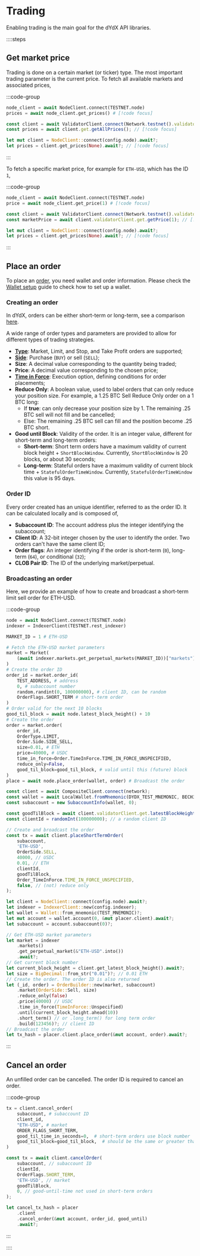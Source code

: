 # Trading

Enabling trading is the main goal for the dYdX API libraries.

::::steps

## Get market price

Trading is done on a certain market (or ticker) type. The most important trading parameter is the current price. To fetch all available markets and associated prices,

:::code-group

```python [Python]
node_client = await NodeClient.connect(TESTNET.node)
prices = await node_client.get_prices() # [!code focus]
```

```typescript [TypeScript]
const client = await ValidatorClient.connect(Network.testnet().validatorConfig);
const prices = await client.get.getAllPrices(); // [!code focus]
```

```rust [Rust]
let mut client = NodeClient::connect(config.node).await?;
let prices = client.get_prices(None).await?; // [!code focus]
```

:::

To fetch a specific market price, for example for `ETH-USD`, which has the ID `1`,

:::code-group

```python [Python]
node_client = await NodeClient.connect(TESTNET.node)
price = await node_client.get_price(1) # [!code focus]
```

```typescript [TypeScript]
const client = await ValidatorClient.connect(Network.testnet().validatorConfig);
const marketPrice = await client.validatorClient.get.getPrice(1); // [!code focus]
```

```rust [Rust]
let mut client = NodeClient::connect(config.node).await?;
let prices = client.get_prices(None).await?; // [!code focus]
```

:::

## Place an order

To place an [order](../../concepts/trading/orders), you need wallet and order information. Please check the [Wallet setup](/interaction/wallet-setup) guide to check how to set up a wallet.

### Creating an order

In dYdX, orders can be either short-term or long-term, see a comparison [here](/concepts/trading/orders).

A wide range of order types and parameters are provided to allow for different types of trading strategies.

- [**Type**](/types/order_type): Market, Limit, and Stop, and Take Profit orders are supported;
- [**Side**](/types/order_side): Purchase (`BUY`) or sell (`SELL`); 
- **Size**: A decimal value corresponding to the quantity being traded;
- **Price**: A decimal value corresponding to the chosen price;
- [**Time in Force**](/types/time_in_force): Execution option, defining conditions for order placements;
- **Reduce Only**: A boolean value, used to label orders that can only reduce your position size. For example, a 1.25 BTC Sell Reduce Only order on a 1 BTC long:
  - If **true**: can only decrease your position size by 1. The remaining .25 BTC sell will not fill and be cancelled;
  - Else: The remaining .25 BTC sell can fill and the position become .25 BTC short.
- **Good until Block**: Validity of the order. It is an integer value, different for short-term and long-term orders:
  - **Short-term**: Short term orders have a maximum validity of current block height + `ShortBlockWindow`. Currently, `ShortBlockWindow` is 20 blocks, or about 30 seconds;
  - **Long-term**: Stateful orders have a maximum validity of current block time + `StatefulOrderTimeWindow`. Currently, `StatefulOrderTimeWindow` this value is 95 days.

### Order ID

Every order created has an unique identifier, referred to as the order ID. It can be calculated locally and is composed of,
- **Subaccount ID**: The account address plus the integer identifying the subaccount;
- **Client ID**: A 32-bit integer chosen by the user to identify the order. Two orders can't have the same client ID;
- **Order flags**: An integer identifying if the order is short-term (`0`), long-term (`64`), or conditional (`32`);
- **CLOB Pair ID**: The ID of the underlying market/perpetual.

### Broadcasting an order

Here, we provide an example of how to create and broadcast a short-term limit sell order for ETH-USD.

:::code-group

```python [Python]
node = await NodeClient.connect(TESTNET.node)
indexer = IndexerClient(TESTNET.rest_indexer)

MARKET_ID = 1 # ETH-USD

# Fetch the ETH-USD market parameters
market = Market(
    (await indexer.markets.get_perpetual_markets(MARKET_ID))["markets"][MARKET_ID]
)
# Create the order ID
order_id = market.order_id(
    TEST_ADDRESS, # address
    0, # subaccount number
    random.randint(0, 100000000), # client ID, can be random
    OrderFlags.SHORT_TERM # short-term order
)
# Order valid for the next 10 blocks
good_til_block = await node.latest_block_height() + 10
# Create the order
order = market.order(
    order_id,
    OrderType.LIMIT,
    Order.Side.SIDE_SELL,
    size=0.01, # ETH
    price=40000, # USDC
    time_in_force=Order.TimeInForce.TIME_IN_FORCE_UNSPECIFIED,
    reduce_only=False,
    good_til_block=good_til_block, # valid until this (future) block
)
place = await node.place_order(wallet, order) # Broadcast the order
```

```typescript [TypeScript]
const client = await CompositeClient.connect(network);
const wallet = await LocalWallet.fromMnemonic(DYDX_TEST_MNEMONIC, BECH32_PREFIX);
const subaccount = new SubaccountInfo(wallet, 0);

const goodTilBlock = await client.validatorClient.get.latestBlockHeight() + 10; // order valid until this block
const clientId = randomInt(100000000); // a random client ID

// Create and broadcast the order
const tx = await client.placeShortTermOrder(
    subaccount,
    'ETH-USD',
    OrderSide.SELL,
    40000, // USDC
    0.01, // ETH
    clientId,
    goodTilBlock,
    Order_TimeInForce.TIME_IN_FORCE_UNSPECIFIED,
    false, // (not) reduce only
);
```

```rust [Rust]
let client = NodeClient::connect(config.node).await?;
let indexer = IndexerClient::new(config.indexer);
let wallet = Wallet::from_mnemonic(TEST_MNEMONIC)?;
let mut account = wallet.account(0, &mut placer.client).await?;
let subaccount = account.subaccount(0)?;

// Get ETH-USD market parameters
let market = indexer
    .markets()
    .get_perpetual_market(&"ETH-USD".into())
    .await?;
// Get current block number
let current_block_height = client.get_latest_block_height().await?;
let size = BigDecimal::from_str("0.01")?; // 0.01 ETH
// Create the order. The order ID is also returned
let (_id, order) = OrderBuilder::new(market, subaccount)
    .market(OrderSide::Sell, size)
    .reduce_only(false)
    .price(40000) // USDC
    .time_in_force(TimeInForce::Unspecified)
    .until(current_block_height.ahead(10))
    .short_term() // or .long_term() for long term order
    .build(123456)?; // client ID
// Broadcast the order
let tx_hash = placer.client.place_order(&mut account, order).await?;
```

:::

## Cancel an order

An unfilled order can be cancelled. The order ID is required to cancel an order.

:::code-group

```python [Python]
tx = client.cancel_order(
    subaccount, # subaccount ID
    client_id,
    "ETH-USD", # market
    ORDER_FLAGS_SHORT_TERM,
    good_til_time_in_seconds=0,  # short-term orders use block number
    good_til_block=good_til_block,  # should be the same or greater than order to cancel
)
```

```typescript [TypeScript]
const tx = await client.cancelOrder(
    subaccount, // subaccount ID
    clientId,
    OrderFlags.SHORT_TERM,
    'ETH-USD', // market
    goodTilBlock,
    0, // good-until-time not used in short-term orders
);
```

```rust [Rust]
let cancel_tx_hash = placer
    .client
    .cancel_order(&mut account, order_id, good_until)
    .await?;
```

:::

::::
